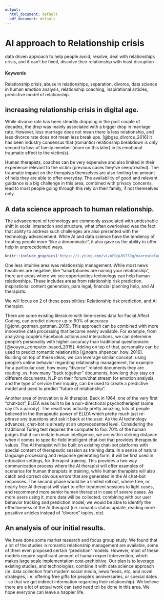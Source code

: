 ```yaml
---
output:
  html_document: default
  pdf_document: default
---
```


# AI approach to Relationship crisis {#ai-relationship-crisis}
data driven approach to help people avoid, resolve, deal with relationships crisis, and if can’t be fixed, dissolve their relationship with least disruption

#### Keywords {-}

Relationship crisis, abuse in relationships, separation, divorce, data science in human emotion analysis, relationship coaching, inspirational articles, predictive model of relationship.

## increasing relationship crisis in digital age.

While divorce rate has been steadily dropping in the past couple of decades, the drop was mainly associated with a bigger drop in marriage rate.   However, less marriage does not mean there is less relationship, and less divorce rate does not mean less break ups. [@bgsu_divorce_2016]
It has been industry consensus that (romantic) relationship breakdown is only second to loss of family member (more on this later) in its emotional traumatic effect to the victim(s).  

Human therapists, coaches can be very expensive and also limited in their experience relevant to the victim (previous cases they've seen/treated). The traumatic impact on the therapists themselves are also limiting the amount of help they are able to offer everyday. 
The availability of good and relevant guidance is a big challenge in this area, combined with privacy concerns, lead to most people going through this rely on their family, if not themselves only. 


## A data science approach to human relationship.
The advancement of technology are commonly associated with undesirable shift in social interaction and structure, what often overlooked was the fact that ability to address such challenges are also presented with the technology advancement.
While AI and data science have the tendency of treating people more "like a denominator", it also gave us the ability to offer help in unprecedented ways. 
<!-- ...or include images directly from the web. Cite your sources! -->
```r
knitr::include_graphics('https://i.ytimg.com/vi/uFQqL0S73Dg/maxresdefault.jpg')
```

One less intuitive area was relationship management.  While most news headlines are negative, like "smartphones are ruining your relationship", there are areas where we see opportunities technology can help human relationships.  These includes areas from relationship risk prediction, inspirational content generation, para legal, financial planning help, and AI therapists.  

We will focus on 2 of these possibilities: Relationship risk prediction, and AI therapist. 

There are some existing literature with time-series data for Facial Affect Coding, can predict divorce up to 90% of accuracy [@john_gottman_gottman_2015].  This approach can be combined with more innovative data processing that became newly available. For example, from analyzing couple's Facebook actions and interactions, we can determine people's personality with higher accuracy than traditional questionnaire  [@youyou_computer-based_2015].  Adding on top of that, personality can be used to predict romantic relationship [@noam_shpencer_how_2016].  Building on top of these ideas, we can leverage similar concept, using people's online behavior regarding relationship management, for example for a particular user, how many "divorce" related documents they are reading .vs. how many "back together" documents, how long they stay on different documents, NLP on their forum/chat stream for emotion analysis, and the type of service their inquiry, can be used to create a predictive model and used to predict "future of relationship".

Another area of innovation is AI therapist.  Back in 1964, one of the very first "chat-bot", ELIZA was built to be a non-directional psychotherapist (some say it's a parody).  The result was actually pretty amazing, lots of people believed in the therapeutic power of ELIZA which pretty much just re-phrase any questions and ask it back at the user.  As the AI technology advances, chat-bot is already at an unprecedented level. Considering the traditional Turing test requires the computer to fool 70% of the human judges that it can imitate human intelligence, we are within striking distance when it comes to specific field intelligent chat-bot that provides therapeutic values.  The AI therapist will be built on existing chat-bot platforms with special content of therapeutic session as training data.  In a sense of natural language processing and response generating form, it will be first used in education settings, for therapist training.  This provides a two way communication process where the AI therapist will offer examples of scenarios for human therapists in training, while human therapists will also catch and correct obvious errors that are generated in the AI chat-bot responses. 
The second phase would be a limited roll out, where free, or nearly free AI therapist will start to offer treatment sessions to light cases, and recommend more senior human therapist in case of severe cases.  As more users using it, more data will be collected, combining with our user behavior tracking and prediction model, we would be able to identify the effectiveness of the AI therapist (i.e. romantic status update, reading more possitive articles instead of "divorce" topics, etc) 

## An analysis of our initial results.
We have done some market research and focus group study.  We found that a lot of the studies in romantic relationship management are available, some of them even proposed certain "prediction" models.  However, most of these models require significant amount of human expert intervention, which makes large scale implementation cost-prehibitive.  Our plan is to leverage existing studies, and technologies, combine it with data science approach (ie. data collection from modern social media, news feeds, etc, and novel strategies, i.e. offering free gifts for people's anniversaries, or special dates - so that we get indirect information regarding their relationship).  We believe there are a lot of actual work can (and need to) be done in this area.  We hope everyone can leave a happier life.

